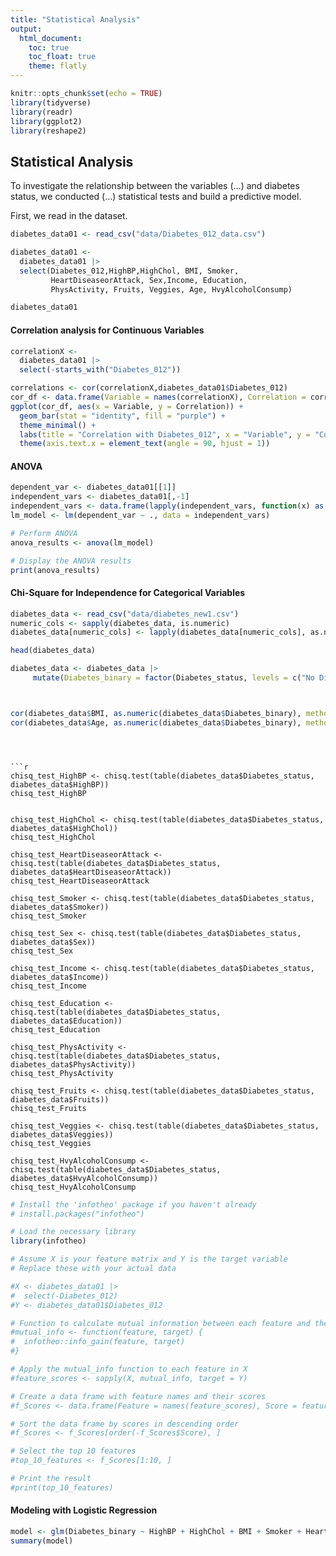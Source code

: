 ```yaml
---
title: "Statistical Analysis"
output: 
  html_document:
    toc: true
    toc_float: true
    theme: flatly
---
```

```r
knitr::opts_chunk$set(echo = TRUE)
library(tidyverse)
library(readr)
library(ggplot2)
library(reshape2)
```


## Statistical Analysis

To investigate the relationship between the variables (...) and diabetes status, we conducted (...) statistical tests and build a predictive model. 

First, we read in the dataset. 

```r
diabetes_data01 <- read_csv("data/Diabetes_012_data.csv")

diabetes_data01 <- 
  diabetes_data01 |>
  select(Diabetes_012,HighBP,HighChol, BMI, Smoker, 
         HeartDiseaseorAttack, Sex,Income, Education, 
         PhysActivity, Fruits, Veggies, Age, HvyAlcoholConsump)

diabetes_data01
```


#### Correlation analysis for Continuous Variables
```r
correlationX <- 
  diabetes_data01 |>
  select(-starts_with("Diabetes_012"))

correlations <- cor(correlationX,diabetes_data01$Diabetes_012)
cor_df <- data.frame(Variable = names(correlationX), Correlation = correlations)
ggplot(cor_df, aes(x = Variable, y = Correlation)) +
  geom_bar(stat = "identity", fill = "purple") +
  theme_minimal() +
  labs(title = "Correlation with Diabetes_012", x = "Variable", y = "Correlation") +
  theme(axis.text.x = element_text(angle = 90, hjust = 1))
```

#### ANOVA
```r
dependent_var <- diabetes_data01[[1]]
independent_vars <- diabetes_data01[,-1]
independent_vars <- data.frame(lapply(independent_vars, function(x) as.factor(x)))
lm_model <- lm(dependent_var ~ ., data = independent_vars)

# Perform ANOVA
anova_results <- anova(lm_model)

# Display the ANOVA results
print(anova_results)
```


#### Chi-Square for Independence for Categorical Variables

```r
diabetes_data <- read_csv("data/diabetes_new1.csv") 
numeric_cols <- sapply(diabetes_data, is.numeric)
diabetes_data[numeric_cols] <- lapply(diabetes_data[numeric_cols], as.numeric)

head(diabetes_data)

diabetes_data <- diabetes_data |>
     mutate(Diabetes_binary = factor(Diabetes_status, levels = c("No Diabetes", "Diabetes"), labels = c(0, 1)))



cor(diabetes_data$BMI, as.numeric(diabetes_data$Diabetes_binary), method = "pearson") 
cor(diabetes_data$Age, as.numeric(diabetes_data$Diabetes_binary), method = "pearson") 

```
```



```r


chisq_test_HighBP <- chisq.test(table(diabetes_data$Diabetes_status, diabetes_data$HighBP))
chisq_test_HighBP


chisq_test_HighChol <- chisq.test(table(diabetes_data$Diabetes_status, diabetes_data$HighChol))
chisq_test_HighChol

chisq_test_HeartDiseaseorAttack <- chisq.test(table(diabetes_data$Diabetes_status, diabetes_data$HeartDiseaseorAttack))
chisq_test_HeartDiseaseorAttack

chisq_test_Smoker <- chisq.test(table(diabetes_data$Diabetes_status, diabetes_data$Smoker))
chisq_test_Smoker

chisq_test_Sex <- chisq.test(table(diabetes_data$Diabetes_status, diabetes_data$Sex))
chisq_test_Sex

chisq_test_Income <- chisq.test(table(diabetes_data$Diabetes_status, diabetes_data$Income))
chisq_test_Income

chisq_test_Education <- chisq.test(table(diabetes_data$Diabetes_status, diabetes_data$Education))
chisq_test_Education

chisq_test_PhysActivity <- chisq.test(table(diabetes_data$Diabetes_status, diabetes_data$PhysActivity))
chisq_test_PhysActivity

chisq_test_Fruits <- chisq.test(table(diabetes_data$Diabetes_status, diabetes_data$Fruits))
chisq_test_Fruits

chisq_test_Veggies <- chisq.test(table(diabetes_data$Diabetes_status, diabetes_data$Veggies))
chisq_test_Veggies

chisq_test_HvyAlcoholConsump <- chisq.test(table(diabetes_data$Diabetes_status, diabetes_data$HvyAlcoholConsump))
chisq_test_HvyAlcoholConsump
```
```r
# Install the 'infotheo' package if you haven't already
# install.packages("infotheo")

# Load the necessary library
library(infotheo)

# Assume X is your feature matrix and Y is the target variable
# Replace these with your actual data
```


```r
#X <- diabetes_data01 |>
#  select(-Diabetes_012)
#Y <- diabetes_data01$Diabetes_012

# Function to calculate mutual information between each feature and the target variable
#mutual_info <- function(feature, target) {
#  infotheo::info_gain(feature, target)
#}

# Apply the mutual_info function to each feature in X
#feature_scores <- sapply(X, mutual_info, target = Y)

# Create a data frame with feature names and their scores
#f_Scores <- data.frame(Feature = names(feature_scores), Score = feature_scores)

# Sort the data frame by scores in descending order
#f_Scores <- f_Scores[order(-f_Scores$Score), ]

# Select the top 10 features
#top_10_features <- f_Scores[1:10, ]

# Print the result
#print(top_10_features)

```


#### Modeling with Logistic Regression

```r
model <- glm(Diabetes_binary ~ HighBP + HighChol + BMI + Smoker + HeartDiseaseorAttack + Sex + Income + Education + PhysActivity + Fruits + Veggies + Age + HvyAlcoholConsump, family = "binomial", data = diabetes_data)
summary(model)

```